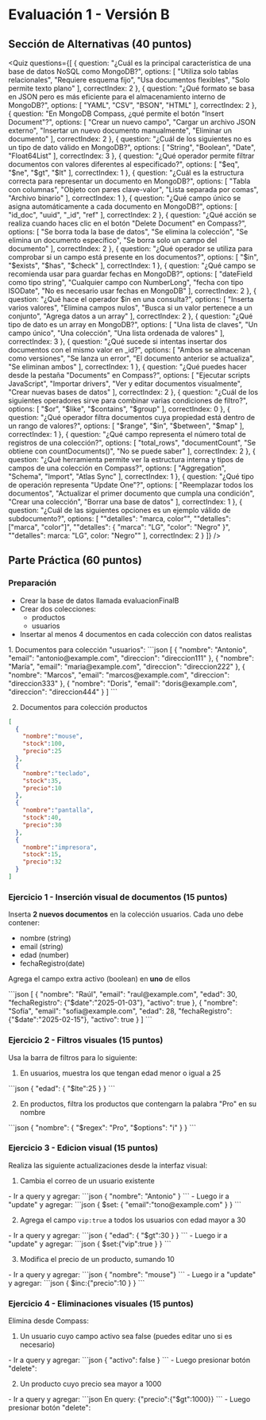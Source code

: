 # Evaluación 1 - Versión B

## Sección de Alternativas (40 puntos)

<Quiz questions={[
  {
    question: "¿Cuál es la principal característica de una base de datos NoSQL como MongoDB?",
    options: [
      "Utiliza solo tablas relacionales",
      "Requiere esquema fijo",
      "Usa documentos flexibles",
      "Solo permite texto plano"
    ],
    correctIndex: 2
  },
  {
    question: "¿Qué formato se basa en JSON pero es más eficiente para el almacenamiento interno de MongoDB?",
    options: [
      "YAML",
      "CSV",
      "BSON",
      "HTML"
    ],
    correctIndex: 2
  },
  {
    question: "En MongoDB Compass, ¿qué permite el botón \"Insert Document\"?",
    options: [
      "Crear un nuevo campo",
      "Cargar un archivo JSON externo",
      "Insertar un nuevo documento manualmente",
      "Eliminar un documento"
    ],
    correctIndex: 2
  },
  {
    question: "¿Cuál de los siguientes no es un tipo de dato válido en MongoDB?",
    options: [
      "String",
      "Boolean",
      "Date",
      "Float64List"
    ],
    correctIndex: 3
  },
  {
    question: "¿Qué operador permite filtrar documentos con valores diferentes al especificado?",
    options: [
      "$eq",
      "$ne",
      "$gt",
      "$lt"
    ],
    correctIndex: 1
  },
  {
    question: "¿Cuál es la estructura correcta para representar un documento en MongoDB?",
    options: [
      "Tabla con columnas",
      "Objeto con pares clave-valor",
      "Lista separada por comas",
      "Archivo binario"
    ],
    correctIndex: 1
  },
  {
    question: "¿Qué campo único se asigna automáticamente a cada documento en MongoDB?",
    options: [
      "id_doc",
      "uuid",
      "_id",
      "ref"
    ],
    correctIndex: 2
  },
  {
    question: "¿Qué acción se realiza cuando haces clic en el botón \"Delete Document\" en Compass?",
    options: [
      "Se borra toda la base de datos",
      "Se elimina la colección",
      "Se elimina un documento específico",
      "Se borra solo un campo del documento"
    ],
    correctIndex: 2
  },
  {
    question: "¿Qué operador se utiliza para comprobar si un campo está presente en los documentos?",
    options: [
      "$in",
      "$exists",
      "$has",
      "$check"
    ],
    correctIndex: 1
  },
  {
    question: "¿Qué campo se recomienda usar para guardar fechas en MongoDB?",
    options: [
      "dateField como tipo string",
      "Cualquier campo con NumberLong",
      "fecha con tipo ISODate",
      "No es necesario usar fechas en MongoDB"
    ],
    correctIndex: 2
  },
  {
    question: "¿Qué hace el operador $in en una consulta?",
    options: [
      "Inserta varios valores",
      "Elimina campos nulos",
      "Busca si un valor pertenece a un conjunto",
      "Agrega datos a un array"
    ],
    correctIndex: 2
  },
  {
    question: "¿Qué tipo de dato es un array en MongoDB?",
    options: [
      "Una lista de claves",
      "Un campo único",
      "Una colección",
      "Una lista ordenada de valores"
    ],
    correctIndex: 3
  },
  {
    question: "¿Qué sucede si intentas insertar dos documentos con el mismo valor en _id?",
    options: [
      "Ambos se almacenan como versiones",
      "Se lanza un error",
      "El documento anterior se actualiza",
      "Se eliminan ambos"
    ],
    correctIndex: 1
  },
  {
    question: "¿Qué puedes hacer desde la pestaña \"Documents\" en Compass?",
    options: [
      "Ejecutar scripts JavaScript",
      "Importar drivers",
      "Ver y editar documentos visualmente",
      "Crear nuevas bases de datos"
    ],
    correctIndex: 2
  },
  {
    question: "¿Cuál de los siguientes operadores sirve para combinar varias condiciones de filtro?",
    options: [
      "$or",
      "$like",
      "$contains",
      "$group"
    ],
    correctIndex: 0
  },
  {
    question: "¿Qué operador filtra documentos cuya propiedad está dentro de un rango de valores?",
    options: [
      "$range",
      "$in",
      "$between",
      "$map"
    ],
    correctIndex: 1
  },
  {
    question: "¿Qué campo representa el número total de registros de una colección?",
    options: [
      "total_rows",
      "documentCount",
      "Se obtiene con countDocuments()",
      "No se puede saber"
    ],
    correctIndex: 2
  },
  {
    question: "¿Qué herramienta permite ver la estructura interna y tipos de campos de una colección en Compass?",
    options: [
      "Aggregation",
      "Schema",
      "Import",
      "Atlas Sync"
    ],
    correctIndex: 1
  },
  {
    question: "¿Qué tipo de operación representa \"Update One\"?",
    options: [
      "Reemplazar todos los documentos",
      "Actualizar el primer documento que cumpla una condición",
      "Crear una colección",
      "Borrar una base de datos"
    ],
    correctIndex: 1
  },
  {
    question: "¿Cuál de las siguientes opciones es un ejemplo válido de subdocumento?",
    options: [
      "\"detalles\": \"marca, color\"",
      "\"detalles\": [\"marca\", \"color\"]",
      "\"detalles\": { \"marca\": \"LG\", \"color\": \"Negro\" }",
      "\"detalles\": marca: \"LG\", color: \"Negro\""
    ],
    correctIndex: 2
  }
]} />

## Parte Práctica (60 puntos)

### Preparación
- Crear la base de datos llamada evaluacionFinalB
- Crear dos colecciones:
    - productos
    - usuarios
- Insertar al menos 4 documentos en cada colección con datos realistas

<Solution>
1. Documentos para colección "usuarios":
```json
[
  {
    "nombre": "Antonio",
  	"email": "antonio@example.com",
  	"direccion": "direccion111"
  },
  {
    "nombre": "María",
  	"email": "maria@example.com",
  	"direccion": "direccion222"
  },
  {
    "nombre": "Marcos",
  	"email": "marcos@example.com",
  	"direccion": "direccion333"
  },
  {
    "nombre": "Doris",
  	"email": "doris@example.com",
  	"direccion": "direccion444"
  }
]
```

2. Documentos para colección productos
```json
[
  {
    "nombre":"mouse",
    "stock":100,
    "precio":25
  },
  {
    "nombre":"teclado",
    "stock":35,
    "precio":10
  },
  {
    "nombre":"pantalla",
    "stock":40,
    "precio":30
  },
  {
    "nombre":"impresora",
    "stock":15,
    "precio":32
  }
]
```
</Solution>

### Ejercicio 1 - Inserción visual de documentos (15 puntos)
Inserta **2 nuevos documentos** en la colección usuarios. Cada uno debe contener:
- nombre (string)
- email (string)
- edad (number)
- fechaRegistro(date)

Agrega el campo extra activo (boolean) en **uno** de ellos

<Solution>
```json
[
  {
  	"nombre": "Raúl",
    "email": "raul@example.com",
    "edad": 30,
    "fechaRegistro": {"$date":"2025-01-03"},
    "activo": true
  },
  {
    "nombre": "Sofía",
    "email": "sofia@example.com",
    "edad": 28,
    "fechaRegistro": {"$date":"2025-02-15"},
    "activo": true
  }
]
```
</Solution>

### Ejercicio 2 - Filtros visuales (15 puntos)
Usa la barra de filtros para lo siguiente:
1. En usuarios, muestra los que tengan edad menor o igual a 25

<Solution>
```json
{ "edad": { "$lte":25 } }
```
</Solution>

2. En productos, filtra los productos que contengarn la palabra "Pro" en su nombre

<Solution>
```json
{ "nombre": { "$regex": "Pro", "$options": "i" } }
```
</Solution>

### Ejercicio 3 - Edicion visual (15 puntos)
Realiza las siguiente actualizaciones desde la interfaz visual:
1. Cambia el correo de un usuario existente

<Solution>
- Ir a query y agregar:
```json
{ "nombre": "Antonio" }
```
- Luego ir a "update" y agregar:
```json
{ $set: { "email":"tono@example.com" } }
```
</Solution>

2. Agrega el campo `vip:true` a todos los usuarios con edad mayor a 30

<Solution>
- Ir a query y agregar:
```json
{ "edad": { "$gt":30 } }
```
- Luego ir a "update" y agregar:
```json
{ $set:{"vip":true } }
```
</Solution>

3. Modifica el precio de un producto, sumando 10

<Solution>
- Ir a query y agregar:
```json
{ "nombre": "mouse"}
```
- Luego ir a "update" y agregar:
```json
{ $inc:{"precio":10 } }
```
</Solution>

### Ejercicio 4 - Eliminaciones visuales (15 puntos)
Elimina desde Compass:
1. Un usuario cuyo campo activo sea false (puedes editar uno si es necesario)

<Solution>
- Ir a query y agregar:
```json
{ "activo": false }
```
- Luego presionar botón "delete":
</Solution>

2. Un producto cuyo precio sea mayor a 1000

<Solution>
- Ir a query y agregar:
```json
En query: {"precio":{"$gt":1000}}
```
- Luego presionar botón "delete":
</Solution>